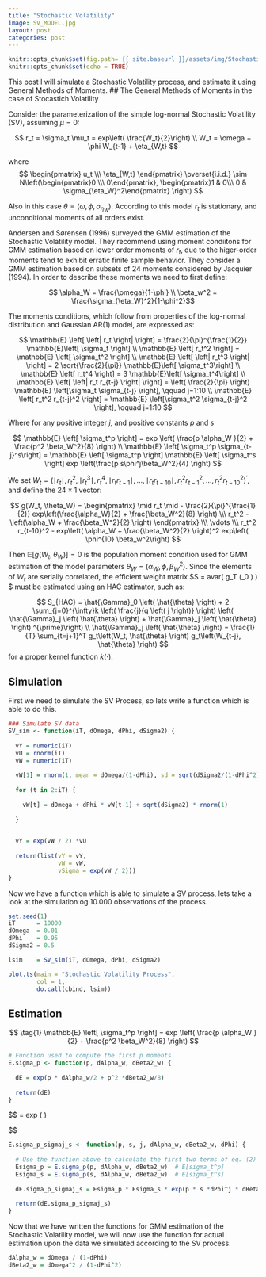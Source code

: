 ```yaml
---
title: "Stochastic Volatility"
image: SV_MODEL.jpg
layout: post
categories: post
---
```


```r
knitr::opts_chunk$set(fig.path='{{ site.baseurl }}/assets/img/Stochastic-Volatility-')
knitr::opts_chunk$set(echo = TRUE)
```

This post I will simulate a Stochastic Volatility process, and estimate it using General Methods of Moments.
## The General Methods of Moments in the case of Stocastich Volatility 

Consider the parameterization of the simple log-normal Stochastic Volatility (SV), assuming $\mu = 0$:

$$
r_t = \sigma_t \mu_t = exp\left( \frac{W_t}{2}\right) \\
W_t = \omega + \phi W_{t-1} + \eta_{W,t}
$$

where 
$$
 \begin{pmatrix} u_t \\\ \eta_{W,t} \end{pmatrix} \overset{i.i.d.} \sim N\left(\begin{pmatrix}0 \\\ 0\end{pmatrix}, \begin{pmatrix}1 & 0\\\ 0 & \sigma_{\eta_W}^2\end{pmatrix} \right)
$$

Also in this case $\theta = \left(\omega, \phi, \sigma_{\eta_{W}} \right)$. 
According to this model $r_t$ is stationary, and unconditional moments of all orders exist.

Andersen and Sørensen (1996) surveyed the GMM estimation of the Stochastic Volatility model. They recommend using moment condiitons for GMM estimation based on lower order moments of $r_t$, due to the higer-order moments tend to exhibit erratic finite sample behavior.
They consider a GMM estimation based on subsets of 24 moments considered by Jacquier (1994). In order to describe these moments we need to first define:

$$ 
\alpha_W = \frac{\omega}{1-\phi} \\ 
\beta_w^2 = \frac{\sigma_{\eta_W}^2}{1-\phi^2}$$



The moments conditions, which follow from properties of the log-normal distribution and Gaussian AR(1) model, are expressed as:

$$ 
\mathbb{E} \left[ \left| r_t  \right| \right] = \frac{2}{\pi}^{\frac{1}{2}} \mathbb{E}\left[ \sigma_t \right]  \\ 
\mathbb{E} \left[ r_t^2   \right] =  \mathbb{E} \left[ \sigma_t^2   \right] \\
\mathbb{E} \left[ \left| r_t^3  \right| \right] = 2 \sqrt{\frac{2}{\pi}}  \mathbb{E}\left[ \sigma_t^3\right] \\
\mathbb{E} \left[  r_t^4   \right] = 3 \mathbb{E}\left[ \sigma_t^4\right] \\
\mathbb{E} \left[ \left| r_t r_{t-j}  \right| \right] = \left( \frac{2}{\pi} \right) \mathbb{E} \left[\sigma_t \sigma_{t-j} \right], \qquad j=1:10 \\
\mathbb{E} \left[  r_t^2 r_{t-j}^2   \right] =  \mathbb{E} \left[\sigma_t^2 \sigma_{t-j}^2 \right], \qquad j=1:10 
$$

Where for any positive integer $j$, and positive constants $p$ and $s$

$$
\mathbb{E} \left[ \sigma_t^p \right] = exp \left( \frac{p \alpha_W }{2} + \frac{p^2 \beta_W^2}{8} \right) \\
\mathbb{E} \left[ \sigma_t^p  \sigma_{t-j}^s\right] = \mathbb{E} \left[ \sigma_t^p \right] \mathbb{E} \left[ \sigma_t^s \right] exp \left(\frac{p s\phi^j\beta_W^2}{4} \right)
$$

We set $W_t = \left(\mid r_t \mid, r_t^2, \mid r_t^3 \mid, r_t^4, \mid r_t r_{t-1} \mid , \dots , \mid r_t r_{t-10} \mid, r_t^2 r_{t-1}^2, \dots , r_t^2 r_{t-10}^2 \right)^{\prime}$, and define the $24 \times 1$ vector: 

$$
g(W_t, \theta_W) = \begin{pmatrix} \mid r_t \mid - \frac{2}{\pi}^{\frac{1}{2}} exp\left(\frac{\alpha_W}{2} + \frac{\beta_W^2}{8} \right)  \\\ r_t^2 - \left(\alpha_W + \frac{\beta_W^2}{2} \right) \end{pmatrix} \\\
\vdots \\\
r_t^2 r_{t-10}^2 - exp\left( \alpha_W + \frac{\beta_W^2}{2} \right)^2  exp\left( \phi^{10} \beta_w^2\right)
$$

Then $\mathbb{E} \left[ g\left(W_t, \theta_W \right) \right]=0$ is the population moment condition used for GMM estimation of the model parameters $\theta_W = \left( \alpha_W, \phi, \beta_W^2 \right)$. Since the elements of $W_t$ are serially correlated, the efficient weight matrix $S = avar\left( \sqrt{T} g_T \left(\theta_0 \right) \right) $ must be estimated using an HAC estimator, such as:

$$ 
S_{HAC} = \hat{\Gamma}_0 \left( \hat{\theta} \right) + 2 \sum_{j=0}^{\infty}k \left( \frac{j}{q \left( j \right)} \right) \left( \hat{\Gamma}_j \left( \hat{\theta} \right) + \hat{\Gamma}_j \left( \hat{\theta} \right) ^{\prime}\right) \\ 
\hat{\Gamma}_j \left( \hat{\theta} \right)  = \frac{1}{T} \sum_{t=j+1}^T g_t\left(W_t, \hat{\theta}  \right) g_t\left(W_{t-j}, \hat{\theta}  \right)
$$
for a proper kernel function $k\left( \cdot \right)$.



## Simulation
First we need to simulate the SV Process, so lets write a function which is able to do this.

```r

### Simulate SV data
SV_sim <- function(iT, dOmega, dPhi, dSigma2) {
  
  vY = numeric(iT)
  vU = rnorm(iT)
  vW = numeric(iT)
  
  vW[1] = rnorm(1, mean = dOmega/(1-dPhi), sd = sqrt(dSigma2/(1-dPhi^2)))
  
  for (t in 2:iT) {
    
    vW[t] = dOmega + dPhi * vW[t-1] + sqrt(dSigma2) * rnorm(1)
    
  }

  
  vY = exp(vW / 2) *vU
  
  return(list(vY = vY, 
              vW = vW,
              vSigma = exp(vW / 2)))
}


```

Now we have a function which is able to simulate a SV process, lets take a look at the simulation og 10.000 observations of the process.

```r
set.seed(1)
iT      = 10000
dOmega  = 0.01
dPhi    = 0.95
dSigma2 = 0.5

lsim    = SV_sim(iT, dOmega, dPhi, dSigma2)

plot.ts(main = "Stochastic Volatility Process", 
        col = 1,
        do.call(cbind, lsim))
```


## Estimation


$$ \tag{1}
\mathbb{E} \left[ \sigma_t^p \right] = exp \left( \frac{p \alpha_W }{2} + \frac{p^2 \beta_W^2}{8} \right)
$$



```r
# Function used to compute the first p moments
E.sigma_p <- function(p, dAlpha_w, dBeta2_w) {
  
  dE = exp(p * dAlpha_w/2 + p^2 *dBeta2_w/8)
  
  return(dE)
}
```

$$\tag{2}
\mathbb{E} \left[ \sigma_t^p  \sigma_{t-j}^s\right] = \mathbb{E} \left[ \sigma_t^p \right] \mathbb{E} \left[ \sigma_t^s \right] exp \left(\frac{p s\phi^j\beta_W^2}{4} \right)

$$


```r

E.sigma_p_sigmaj_s <- function(p, s, j, dAlpha_w, dBeta2_w, dPhi) {
  
  # Use the function above to calculate the first two terms of eq. (2)
  Esigma_p = E.sigma_p(p, dAlpha_w, dBeta2_w)  # E[sigma_t^p]
  Esigma_s = E.sigma_p(s, dAlpha_w, dBeta2_w)  # E[sigma_t^s]
  
  dE.sigma_p_sigmaj_s = Esigma_p * Esigma_s * exp(p * s *dPhi^j * dBeta2_w/4)
  
  return(dE.sigma_p_sigmaj_s)
}

```

Now that we have written the functions for GMM estimation of the Stochastic Volatility model, we will now use the function for actual estimation upon the data we simulated according to the SV process.

```r
dAlpha_w = dOmega / (1-dPhi)
dBeta2_w = dOmega^2 / (1-dPhi^2)




```

